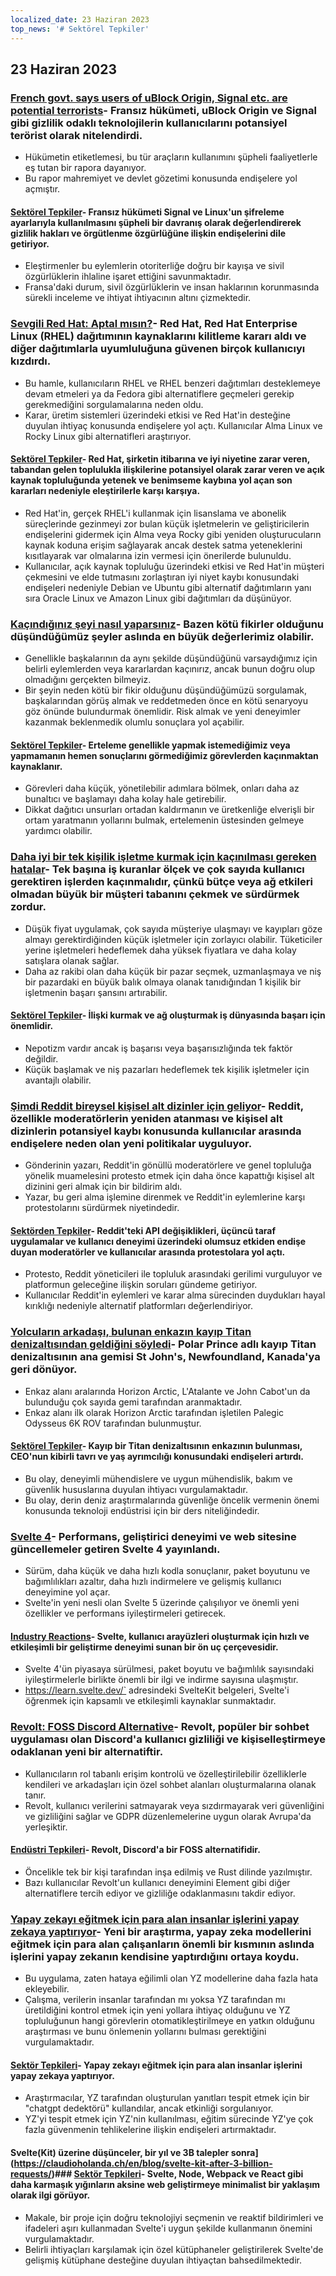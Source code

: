 ```yaml
---
localized_date: 23 Haziran 2023
top_news: '# Sektörel Tepkiler'
---
```




<CallToAction />

<Steps>

## 23 Haziran 2023

### [French govt. says users of uBlock Origin, Signal etc. are potential terrorists](https://www.laquadrature.net/en/2023/06/05/criminalization-of-encryption-the-8-december-case/)- Fransız hükümeti, uBlock Origin ve Signal gibi gizlilik odaklı teknolojilerin kullanıcılarını potansiyel terörist olarak nitelendirdi.

- Hükümetin etiketlemesi, bu tür araçların kullanımını şüpheli faaliyetlerle eş tutan bir rapora dayanıyor.
- Bu rapor mahremiyet ve devlet gözetimi konusunda endişelere yol açmıştır.

#### [Sektörel Tepkiler](http://news.ycombinator.com/item?id=36428046)- Fransız hükümeti Signal ve Linux'un şifreleme ayarlarıyla kullanılmasını şüpheli bir davranış olarak değerlendirerek gizlilik hakları ve örgütlenme özgürlüğüne ilişkin endişelerini dile getiriyor.

- Eleştirmenler bu eylemlerin otoriterliğe doğru bir kayışa ve sivil özgürlüklerin ihlaline işaret ettiğini savunmaktadır.
- Fransa'daki durum, sivil özgürlüklerin ve insan haklarının korunmasında sürekli inceleme ve ihtiyat ihtiyacının altını çizmektedir.

### [Sevgili Red Hat: Aptal mısın?](https://www.jeffgeerling.com/blog/2023/dear-red-hat-are-you-dumb)- Red Hat, Red Hat Enterprise Linux (RHEL) dağıtımının kaynaklarını kilitleme kararı aldı ve diğer dağıtımlarla uyumluluğuna güvenen birçok kullanıcıyı kızdırdı.

- Bu hamle, kullanıcıların RHEL ve RHEL benzeri dağıtımları desteklemeye devam etmeleri ya da Fedora gibi alternatiflere geçmeleri gerekip gerekmediğini sorgulamalarına neden oldu.
- Karar, üretim sistemleri üzerindeki etkisi ve Red Hat'in desteğine duyulan ihtiyaç konusunda endişelere yol açtı. Kullanıcılar Alma Linux ve Rocky Linux gibi alternatifleri araştırıyor.

#### [Sektörel Tepkiler](http://news.ycombinator.com/item?id=36436786)- Red Hat, şirketin itibarına ve iyi niyetine zarar veren, tabandan gelen toplulukla ilişkilerine potansiyel olarak zarar veren ve açık kaynak topluluğunda yetenek ve benimseme kaybına yol açan son kararları nedeniyle eleştirilerle karşı karşıya.

- Red Hat'in, gerçek RHEL'i kullanmak için lisanslama ve abonelik süreçlerinde gezinmeyi zor bulan küçük işletmelerin ve geliştiricilerin endişelerini gidermek için Alma veya Rocky gibi yeniden oluşturucuların kaynak koduna erişim sağlayarak ancak destek satma yeteneklerini kısıtlayarak var olmalarına izin vermesi için önerilerde bulunuldu.
- Kullanıcılar, açık kaynak topluluğu üzerindeki etkisi ve Red Hat'in müşteri çekmesini ve elde tutmasını zorlaştıran iyi niyet kaybı konusundaki endişeleri nedeniyle Debian ve Ubuntu gibi alternatif dağıtımların yanı sıra Oracle Linux ve Amazon Linux gibi dağıtımları da düşünüyor.

### [Kaçındığınız şeyi nasıl yaparsınız](https://jasonfeifer.beehiiv.com/p/the-thing-that-seems-like-a-bad-idea-maybe-try-it)- Bazen kötü fikirler olduğunu düşündüğümüz şeyler aslında en büyük değerlerimiz olabilir.

- Genellikle başkalarının da aynı şekilde düşündüğünü varsaydığımız için belirli eylemlerden veya kararlardan kaçınırız, ancak bunun doğru olup olmadığını gerçekten bilmeyiz.
- Bir şeyin neden kötü bir fikir olduğunu düşündüğümüzü sorgulamak, başkalarından görüş almak ve reddetmeden önce en kötü senaryoyu göz önünde bulundurmak önemlidir. Risk almak ve yeni deneyimler kazanmak beklenmedik olumlu sonuçlara yol açabilir.

#### [Sektörel Tepkiler](http://news.ycombinator.com/item?id=36427849)- Erteleme genellikle yapmak istemediğimiz veya yapmamanın hemen sonuçlarını görmediğimiz görevlerden kaçınmaktan kaynaklanır.

- Görevleri daha küçük, yönetilebilir adımlara bölmek, onları daha az bunaltıcı ve başlamayı daha kolay hale getirebilir.
- Dikkat dağıtıcı unsurları ortadan kaldırmanın ve üretkenliğe elverişli bir ortam yaratmanın yollarını bulmak, ertelemenin üstesinden gelmeye yardımcı olabilir.

### [Daha iyi bir tek kişilik işletme kurmak için kaçınılması gereken hatalar](https://tinyempires.substack.com/p/4-mistakes-to-avoid-to-build-a-better)- Tek başına iş kuranlar ölçek ve çok sayıda kullanıcı gerektiren işlerden kaçınmalıdır, çünkü bütçe veya ağ etkileri olmadan büyük bir müşteri tabanını çekmek ve sürdürmek zordur.

- Düşük fiyat uygulamak, çok sayıda müşteriye ulaşmayı ve kayıpları göze almayı gerektirdiğinden küçük işletmeler için zorlayıcı olabilir. Tüketiciler yerine işletmeleri hedeflemek daha yüksek fiyatlara ve daha kolay satışlara olanak sağlar.
- Daha az rakibi olan daha küçük bir pazar seçmek, uzmanlaşmaya ve niş bir pazardaki en büyük balık olmaya olanak tanıdığından 1 kişilik bir işletmenin başarı şansını artırabilir.

#### [Sektörel Tepkiler](http://news.ycombinator.com/item?id=36431268)- İlişki kurmak ve ağ oluşturmak iş dünyasında başarı için önemlidir.

- Nepotizm vardır ancak iş başarısı veya başarısızlığında tek faktör değildir.
- Küçük başlamak ve niş pazarları hedeflemek tek kişilik işletmeler için avantajlı olabilir.

### [Şimdi Reddit bireysel kişisel alt dizinler için geliyor](https://toot.cat/@dredmorbius/110588848407336816)- Reddit, özellikle moderatörlerin yeniden atanması ve kişisel alt dizinlerin potansiyel kaybı konusunda kullanıcılar arasında endişelere neden olan yeni politikalar uyguluyor.

- Gönderinin yazarı, Reddit'in gönüllü moderatörlere ve genel topluluğa yönelik muamelesini protesto etmek için daha önce kapattığı kişisel alt dizinini geri almak için bir bildirim aldı.
- Yazar, bu geri alma işlemine direnmek ve Reddit'in eylemlerine karşı protestolarını sürdürmek niyetindedir.

#### [Sektörden Tepkiler](http://news.ycombinator.com/item?id=36434885)- Reddit'teki API değişiklikleri, üçüncü taraf uygulamalar ve kullanıcı deneyimi üzerindeki olumsuz etkiden endişe duyan moderatörler ve kullanıcılar arasında protestolara yol açtı.

- Protesto, Reddit yöneticileri ile topluluk arasındaki gerilimi vurguluyor ve platformun geleceğine ilişkin soruları gündeme getiriyor.
- Kullanıcılar Reddit'in eylemleri ve karar alma sürecinden duydukları hayal kırıklığı nedeniyle alternatif platformları değerlendiriyor.

### [Yolcuların arkadaşı, bulunan enkazın kayıp Titan denizaltısından geldiğini söyledi](https://www.bbc.com/news/live/world-us-canada-65967464)- Polar Prince adlı kayıp Titan denizaltısının ana gemisi St John's, Newfoundland, Kanada'ya geri dönüyor.

- Enkaz alanı aralarında Horizon Arctic, L'Atalante ve John Cabot'un da bulunduğu çok sayıda gemi tarafından aranmaktadır.
- Enkaz alanı ilk olarak Horizon Arctic tarafından işletilen Palegic Odysseus 6K ROV tarafından bulunmuştur.

#### [Sektörel Tepkiler](http://news.ycombinator.com/item?id=36434173)- Kayıp bir Titan denizaltısının enkazının bulunması, CEO'nun kibirli tavrı ve yaş ayrımcılığı konusundaki endişeleri artırdı.

- Bu olay, deneyimli mühendislere ve uygun mühendislik, bakım ve güvenlik hususlarına duyulan ihtiyacı vurgulamaktadır.
- Bu olay, derin deniz araştırmalarında güvenliğe öncelik vermenin önemi konusunda teknoloji endüstrisi için bir ders niteliğindedir.

### [Svelte 4](https://svelte.dev/blog/svelte-4)- Performans, geliştirici deneyimi ve web sitesine güncellemeler getiren Svelte 4 yayınlandı.

- Sürüm, daha küçük ve daha hızlı kodla sonuçlanır, paket boyutunu ve bağımlılıkları azaltır, daha hızlı indirmelere ve gelişmiş kullanıcı deneyimine yol açar.
- Svelte'in yeni nesli olan Svelte 5 üzerinde çalışılıyor ve önemli yeni özellikler ve performans iyileştirmeleri getirecek.

#### [Industry Reactions](http://news.ycombinator.com/item?id=36432272)- Svelte, kullanıcı arayüzleri oluşturmak için hızlı ve etkileşimli bir geliştirme deneyimi sunan bir ön uç çerçevesidir.

- Svelte 4'ün piyasaya sürülmesi, paket boyutu ve bağımlılık sayısındaki iyileştirmelerle birlikte önemli bir ilgi ve indirme sayısına ulaşmıştır.
- https://learn.svelte.dev/` adresindeki SvelteKit belgeleri, Svelte'i öğrenmek için kapsamlı ve etkileşimli kaynaklar sunmaktadır.

### [Revolt: FOSS Discord Alternative](https://revolt.chat/)- Revolt, popüler bir sohbet uygulaması olan Discord'a kullanıcı gizliliği ve kişiselleştirmeye odaklanan yeni bir alternatiftir.

- Kullanıcıların rol tabanlı erişim kontrolü ve özelleştirilebilir özelliklerle kendileri ve arkadaşları için özel sohbet alanları oluşturmalarına olanak tanır.
- Revolt, kullanıcı verilerini satmayarak veya sızdırmayarak veri güvenliğini ve gizliliğini sağlar ve GDPR düzenlemelerine uygun olarak Avrupa'da yerleşiktir.

#### [Endüstri Tepkileri](http://news.ycombinator.com/item?id=36433842)- Revolt, Discord'a bir FOSS alternatifidir.

- Öncelikle tek bir kişi tarafından inşa edilmiş ve Rust dilinde yazılmıştır.
- Bazı kullanıcılar Revolt'un kullanıcı deneyimini Element gibi diğer alternatiflere tercih ediyor ve gizliliğe odaklanmasını takdir ediyor.

### [Yapay zekayı eğitmek için para alan insanlar işlerini yapay zekaya yaptırıyor](https://www.technologyreview.com/2023/06/22/1075405/the-people-paid-to-train-ai-are-outsourcing-their-work-to-ai/)- Yeni bir araştırma, yapay zeka modellerini eğitmek için para alan çalışanların önemli bir kısmının aslında işlerini yapay zekanın kendisine yaptırdığını ortaya koydu.

- Bu uygulama, zaten hataya eğilimli olan YZ modellerine daha fazla hata ekleyebilir.
- Çalışma, verilerin insanlar tarafından mı yoksa YZ tarafından mı üretildiğini kontrol etmek için yeni yollara ihtiyaç olduğunu ve YZ topluluğunun hangi görevlerin otomatikleştirilmeye en yatkın olduğunu araştırması ve bunu önlemenin yollarını bulması gerektiğini vurgulamaktadır.

#### [Sektör Tepkileri](http://news.ycombinator.com/item?id=36432279)- Yapay zekayı eğitmek için para alan insanlar işlerini yapay zekaya yaptırıyor.

- Araştırmacılar, YZ tarafından oluşturulan yanıtları tespit etmek için bir "chatgpt dedektörü" kullandılar, ancak etkinliği sorgulanıyor.
- YZ'yi tespit etmek için YZ'nin kullanılması, eğitim sürecinde YZ'ye çok fazla güvenmenin tehlikelerine ilişkin endişeleri artırmaktadır.

#### Svelte(Kit) üzerine düşünceler, bir yıl ve 3B talepler sonra](https://claudioholanda.ch/en/blog/svelte-kit-after-3-billion-requests/)### [Sektör Tepkileri](http://news.ycombinator.com/item?id=36427583)- Svelte, Node, Webpack ve React gibi daha karmaşık yığınların aksine web geliştirmeye minimalist bir yaklaşım olarak ilgi görüyor.

- Makale, bir proje için doğru teknolojiyi seçmenin ve reaktif bildirimleri ve ifadeleri aşırı kullanmadan Svelte'i uygun şekilde kullanmanın önemini vurgulamaktadır.
- Belirli ihtiyaçları karşılamak için özel kütüphaneler geliştirilerek Svelte'de gelişmiş kütüphane desteğine duyulan ihtiyaçtan bahsedilmektedir.

</Steps>
